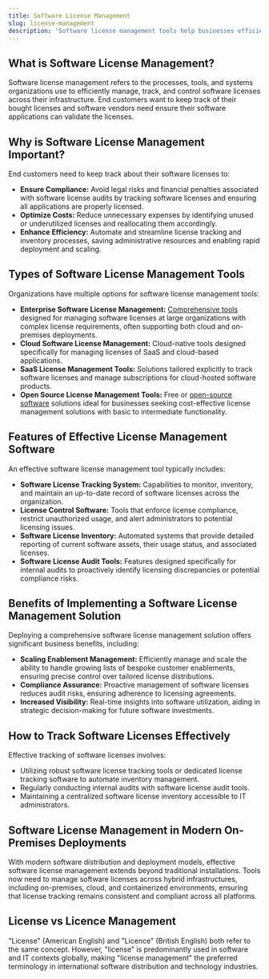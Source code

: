 ```yaml
---
title: Software License Management
slug: license-management
description: 'Software license management tools help businesses efficiently track, manage, and optimize software licenses to codify business contracts.'
---
```


## What is Software License Management?

Software license management refers to the processes, tools, and systems organizations use to efficiently manage, track, and control software licenses across their infrastructure.
End customers want to keep track of their bought licenses and software vendors need ensure their software applications can validate the licenses.

## Why is Software License Management Important?

End customers need to keep track about their software licenses to:

- **Ensure Compliance:** Avoid legal risks and financial penalties associated with software license audits by tracking software licenses and ensuring all applications are properly licensed.
- **Optimize Costs:** Reduce unnecessary expenses by identifying unused or underutilized licenses and reallocating them accordingly.
- **Enhance Efficiency:** Automate and streamline license tracking and inventory processes, saving administrative resources and enabling rapid deployment and scaling.

## Types of Software License Management Tools

Organizations have multiple options for software license management tools:

- **Enterprise Software License Management:** [Comprehensive tools](https://distr.sh/docs/guides/license-mgmt/) designed for managing software licenses at large organizations with complex license requirements, often supporting both cloud and on-premises deployments.
- **Cloud Software License Management:** Cloud-native tools designed specifically for managing licenses of SaaS and cloud-based applications.
- **SaaS License Management Tools:** Solutions tailored explicitly to track software licenses and manage subscriptions for cloud-hosted software products.
- **Open Source License Management Tools:** Free or [open-source software](/) solutions ideal for businesses seeking cost-effective license management solutions with basic to intermediate functionality.

## Features of Effective License Management Software

An effective software license management tool typically includes:

- **Software License Tracking System:** Capabilities to monitor, inventory, and maintain an up-to-date record of software licenses across the organization.
- **License Control Software:** Tools that enforce license compliance, restrict unauthorized usage, and alert administrators to potential licensing issues.
- **Software License Inventory:** Automated systems that provide detailed reporting of current software assets, their usage status, and associated licenses.
- **Software License Audit Tools:** Features designed specifically for internal audits to proactively identify licensing discrepancies or potential compliance risks.

## Benefits of Implementing a Software License Management Solution

Deploying a comprehensive software license management solution offers significant business benefits, including:

- **Scaling Enablement Management:** Efficiently manage and scale the ability to handle growing lists of bespoke customer enablements, ensuring precise control over tailored license distributions.
- **Compliance Assurance:** Proactive management of software licenses reduces audit risks, ensuring adherence to licensing agreements.
- **Increased Visibility:** Real-time insights into software utilization, aiding in strategic decision-making for future software investments.

## How to Track Software Licenses Effectively

Effective tracking of software licenses involves:

- Utilizing robust software license tracking tools or dedicated license tracking software to automate inventory management.
- Regularly conducting internal audits with software license audit tools.
- Maintaining a centralized software license inventory accessible to IT administrators.

## Software License Management in Modern On-Premises Deployments

With modern software distribution and deployment models, effective software license management extends beyond traditional installations. Tools now need to manage software licenses across hybrid infrastructures, including on-premises, cloud, and containerized environments, ensuring that license tracking remains consistent and compliant across all platforms.

## License vs Licence Management

"License" (American English) and "Licence" (British English) both refer to the same concept. However, "license" is predominantly used in software and IT contexts globally, making "license management" the preferred terminology in international software distribution and technology industries.
